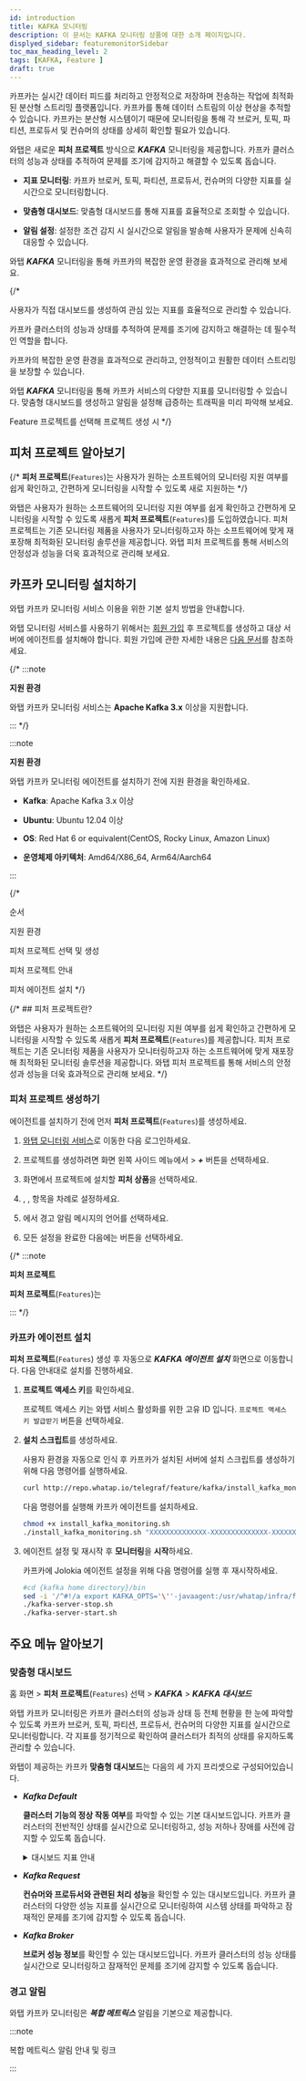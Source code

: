 ```yaml
---
id: introduction
title: KAFKA 모니터링
description: 이 문서는 KAFKA 모니터링 상품에 대한 소개 페이지입니다.
displyed_sidebar: featuremonitorSidebar
toc_max_heading_level: 2
tags: [KAFKA, Feature ]
draft: true
---
```


카프카는 실시간 데이터 피드를 처리하고 안정적으로 저장하며 전송하는 작업에 최적화된 분산형 스트리밍 플랫폼입니다. 카프카를 통해 데이터 스트림의 이상 현상을 추적할 수 있습니다. 카프카는 분산형 시스템이기 때문에 모니터링을 통해 각 브로커, 토픽, 파티션, 프로듀서 및 컨슈머의 상태를 상세히 확인할 필요가 있습니다. 

와탭은 새로운 **피처 프로젝트** 방식으로 ***KAFKA*** 모니터링을 제공합니다. 카프카 클러스터의 성능과 상태를 추적하여 문제를 조기에 감지하고 해결할 수 있도록 돕습니다.

* **지표 모니터링**: 카프카 브로커, 토픽, 파티션, 프로듀서, 컨슈머의 다양한 지표를 실시간으로 모니터링합니다.

* **맞춤형 대시보드**: 맞춤형 대시보드를 통해 지표를 효율적으로 조회할 수 있습니다.

* **알림 설정**: 설정한 조건 감지 시 실시간으로 알림을 발송해 사용자가 문제에 신속히 대응할 수 있습니다.

와탭 ***KAFKA*** 모니터링을 통해 카프카의 복잡한 운영 환경을 효과적으로 관리해 보세요.

{/* 

사용자가 직접 대시보드를 생성하여 관심 있는 지표를 효율적으로 관리할 수 있습니다.

카프카 클러스터의 성능과 상태를 추적하여 문제를 조기에 감지하고 해결하는 데 필수적인 역할을 합니다. 

카프카의 복잡한 운영 환경을 효과적으로 관리하고, 안정적이고 원활한 데이터 스트리밍을 보장할 수 있습니다.

와탭 ***KAFKA*** 모니터링을 통해 카프카 서비스의 다양한 지표를 모니터링할 수 있습니다. 맞춤형 대시보드를 생성하고 알림을 설정해 급증하는 트래픽을 미리 파악해 보세요. 

Feature 프로젝트를 선택해 프로젝트 생성 시  */}

## 피처 프로젝트 알아보기

{/* **피처 프로젝트**(<code class='Features'>Features</code>)는 사용자가 원하는 소프트웨어의 모니터링 지원 여부를 쉽게 확인하고, 간편하게 모니터링을 시작할 수 있도록 새로 지원하는  */}

와탭은 사용자가 원하는 소프트웨어의 모니터링 지원 여부를 쉽게 확인하고 간편하게 모니터링을 시작할 수 있도록 새롭게 **피처 프로젝트**(<code class='Features'>Features</code>)를 도입하였습니다. 피처 프로젝트는 기존 모니터링 제품을 사용자가 모니터링하고자 하는 소프트웨어에 맞게 재포장해 최적화된 모니터링 솔루션을 제공합니다. 와탭 피처 프로젝트를 통해 서비스의 안정성과 성능을 더욱 효과적으로 관리해 보세요. 


## 카프카 모니터링 설치하기


와탭 카프카 모니터링 서비스 이용을 위한 기본 설치 방법을 안내합니다. 

와탭 모니터링 서비스를 사용하기 위해서는 [회원 가입](https://www.whatap.io/ko/signup/) 후 프로젝트를 생성하고 대상 서버에 에이전트를 설치해야 합니다. 회원 가입에 관한 자세한 내용은 [다음 문서](../account/account-manage)를 참조하세요. 

{/* :::note 

**지원 환경**

와탭 카프카 모니터링 서비스는 **Apache Kafka 3.x** 이상을 지원합니다. 

::: */}

:::note  

**지원 환경**<ScrollToLink anchor='kafka-supported-env' />

와탭 카프카 모니터링 에이전트를 설치하기 전에 지원 환경을 확인하세요. 

* **Kafka**: Apache Kafka 3.x 이상

* **Ubuntu**: Ubuntu 12.04 이상

* **OS**: Red Hat 6 or equivalent(CentOS, Rocky Linux, Amazon Linux)

* **운영체제 아키텍처**: Amd64/X86_64, Arm64/Aarch64

:::

{/* 

순서

지원 환경

피처 프로젝트 선택 및 생성 

피처 프로젝트 안내

피처 에이전트 설치 */}

{/* ## 피처 프로젝트란?

와탭은 사용자가 원하는 소프트웨어의 모니터링 지원 여부를 쉽게 확인하고 간편하게 모니터링을 시작할 수 있도록 새롭게 **피처 프로젝트**(<code class='Features'>Features</code>)를 제공합니다. 피처 프로젝트는 기존 모니터링 제품을 사용자가 모니터링하고자 하는 소프트웨어에 맞게 재포장해 최적화된 모니터링 솔루션을 제공합니다. 와탭 피처 프로젝트를 통해 서비스의 안정성과 성능을 더욱 효과적으로 관리해 보세요.  */}

### 피처 프로젝트 생성하기

에이전트를 설치하기 전에 먼저 **피처 프로젝트**(<code class='Features'>Features</code>)를 생성하세요.

1. [와탭 모니터링 서비스](https://service.whatap.io)로 이동한 다음 로그인하세요.

1. 프로젝트를 생성하려면 화면 왼쪽 사이드 메뉴에서 <Cmdname sid="BTN07332" className="uitext" /> &gt; ***+*** <Cmdname sid='BTN06696' className='uitext'/> 버튼을 선택하세요.

1. <Cmdname sid="TTL07073" className="uitext" /> 화면에서 프로젝트에 설치할 **피처 상품**을 선택하세요.

1. <Cmdname sid="project_name" className="uitext" />, <Cmdname sid="data_server_region" className="uitext" />, <Cmdname sid="project_time_zone" className="uitext" /> 항목을 차례로 설정하세요.

    <ImgLang img='create-project-v3.png' desc='프로젝트 생성'/>

1. <Cmdname sid="TTL07727" className="uitext" />에서 경고 알림 메시지의 언어를 선택하세요.

1. 모든 설정을 완료한 다음에는 <Cmdname sid="creating_a_project" className="uitext" /> 버튼을 선택하세요.

{/* :::note 

**피처 프로젝트**<ScrollToLink anchor='feature-project' />

**피처 프로젝트**(<code class='Features'>Features</code>)는 

::: */}

### 카프카 에이전트 설치 

**피처 프로젝트**(<code class='Features'>Features</code>) 생성 후 자동으로 ***KAFKA 에이전트 설치*** 화면으로 이동합니다. 다음 안내대로 설치를 진행하세요. 

1. **프로젝트 액세스 키**를 확인하세요. 

    프로젝트 액세스 키는 와탭 서비스 활성화를 위한 고유 ID 입니다. <code class='my'>프로젝트 액세스 키 발급받기</code> 버튼을 선택하세요. 

1. **설치 스크립트**를 생성하세요. 

    사용자 환경을 자동으로 인식 후 카프카가 설치된 서버에 설치 스크립트를 생성하기 위해 다음 명령어를 실행하세요. 

    ```bash
    curl http://repo.whatap.io/telegraf/feature/kafka/install_kafka_monitoring.sh -o install_kafka_monitoring.sh
    ```

    다음 명령어를 실행해 카프카 에이전트를 설치하세요.
    
    ```bash
    chmod +x install_kafka_monitoring.sh
    ./install_kafka_monitoring.sh "XXXXXXXXXXXXXX-XXXXXXXXXXXXXX-XXXXXXXXXXXXXX" "15.165.146.117"
    ```

1. 에이전트 설정 및 재시작 후 **모니터링**을 **시작**하세요.  

    카프카에 Jolokia 에이전트 설정을 위해 다음 명령어를 실행 후 재시작하세요.

    ```bash 
    #cd {kafka home directory}/bin
    sed -i '/^#!/a export KAFKA_OPTS='\''-javaagent:/usr/whatap/infra/feature/jolokia-agent-jvm-2.0.1-javaagent.jar=port=8778,host=127.0.0.1'\''' kafka-server-start.sh
    ./kafka-server-stop.sh
    ./kafka-server-start.sh
    ```

## 주요 메뉴 알아보기

### 맞춤형 대시보드

홈 화면 > **피처 프로젝트**(<code class='Features'>Features</code>) 선택 > ***KAFKA*** > ***KAFKA 대시보드***

와탭 카프카 모니터링은 카프카 클러스터의 성능과 상태 등 전체 현황을 한 눈에 파악할 수 있도록 카프카 브로커, 토픽, 파티션, 프로듀서, 컨슈머의 다양한 지표를 실시간으로 모니터링합니다. 각 지표를 정기적으로 확인하여 클러스터가 최적의 상태를 유지하도록 관리할 수 있습니다.

와탭이 제공하는 카프카 **맞춤형 대시보드**는 다음의 세 가지 프리셋으로 구성되어있습니다. 

* ***Kafka Default***

  **클러스터 기능의 정상 작동 여부**를 파악할 수 있는 기본 대시보드입니다. 카프카 클러스터의 전반적인 상태를 실시간으로 모니터링하고, 성능 저하나 장애를 사전에 감지할 수 있도록 돕습니다.

  <details>
  <summary>대시보드 지표 안내 </summary>

  ##### Kafka Overview 

  * ***Active Controller Count***: 현재 활성 상태인 컨트롤러의 수입니다. 컨트롤러는 Kafka 클러스터에서 파티션 리더와 복제를 관리합니다. 보통 하나의 활성 컨트롤러가 존재합니다.

  * ***Brokers Online***: 온라인 상태의 브로커 수입니다. 브로커는 메시지를 저장하고 클라이언트 요청을 처리하는 역할을 합니다.

  * ***Online Partitions***: 온라인 상태의 파티션 수입니다. 각 토픽은 여러 파티션으로 나뉘며, 각 파티션은 여러 브로커에 걸쳐 저장됩니다.

  * ***Preferred Replica Imbalance***: 선호되는 리플리카의 불균형을 나타냅니다. 이 값이 높으면 특정 브로커에 리플리카가 집중되어 있음을 의미합니다.

  * ***Under Replicated Partitions***: 복제되지 않은 파티션 수입니다. 이 값이 0이 아닌 경우 데이터 손실 위험이 있습니다.

  * ***Leader Count per Broker***: 각 브로커별 리더 파티션 수를 나타냅니다. 리더 파티션은 클라이언트 요청을 직접 처리하는 파티션입니다.

  * ***Unclean Leader Elections***: 비정상적인 리더 선출 수입니다. 이 값이 높으면 클러스터 안정성에 문제가 있을 수 있습니다.

  * ***Under min ISR Partitions***: 최소 ISR(동기화된 복제본) 이하의 파티션 수입니다. ISR은 데이터의 내구성을 보장합니다.

  * ***Offline Partitions Count***: 오프라인 상태의 파티션 수입니다. 파티션이 오프라인 상태면 해당 파티션의 데이터에 접근할 수 없습니다.

  * ***Broker Network Throughput*** `BytesOutPerSec`/`BytesInPerSec`: 브로커의 네트워크 처리량을 나타냅니다. 초당 송신/수신 바이트 수를 그래프로 표시합니다.

  ##### Java Virtual Machine 

  * ***CPU Usage***: JVM의 CPU 사용률을 나타냅니다. CPU 사용률이 높으면 성능에 영향을 미칠 수 있습니다.

  * ***JVM Memory Used***: JVM이 사용 중인 메모리 양을 나타냅니다. 주기적으로 메모리가 증가하고 Garbage Collection(GC) 후에 감소하는 패턴을 보입니다.

  * ***Time Spent in GC***: Garbage Collection(GC)에 소비된 시간을 나타냅니다. GC 시간 증가가 성능 저하로 이어질 수 있습니다.

  ##### Linux Disk I/O

  * ***Linux Disk Read Bytes***: 디스크 읽기 바이트 수를 나타냅니다. 높은 디스크 읽기/쓰기 양은 I/O 병목을 초래할 수 있습니다.

  * ***Linux Disk Write Bytes***: 디스크 쓰기 바이트 수를 나타냅니다. 읽기와 마찬가지로 높은 쓰기 양은 성능에 영향을 줄 수 있습니다.

  </details>

* ***Kafka Request***

  **컨슈머와 프로듀서와 관련된 처리 성능**을 확인할 수 있는 대시보드입니다. 카프카 클러스터의 다양한 성능 지표를 실시간으로 모니터링하여 시스템 상태를 파악하고 잠재적인 문제를 조기에 감지할 수 있도록 돕습니다.

* ***Kafka Broker*** 

  **브로커 성능 정보**를 확인할 수 있는 대시보드입니다. 카프카 클러스터의 성능 상태를 실시간으로 모니터링하고 잠재적인 문제를 조기에 감지할 수 있도록 돕습니다.

### 경고 알림 

와탭 카프카 모니터링은 ***복합 메트릭스*** 알림을 기본으로 제공합니다. 

:::note 

복합 메트릭스 알림 안내 및 링크

:::